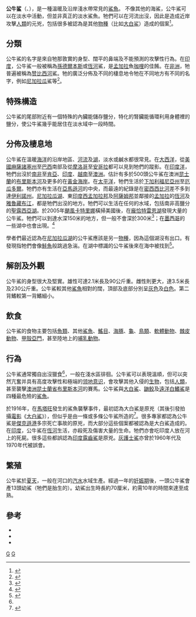 {{noteTA
|T=zh-hant:低鰭真鯊;zh-hans:公牛鲨;zh-hk:公牛鯊;
}}
{{Speciesbox 
| taxon = Carcharhinus leucas
| fossil_range = {{fossil range|11|0|ref=<ref>{{cite web |url=http://fossilworks.org/bridge.pl?a=taxonInfo&taxon_no=83190 |title=Fossil Works |website=Fossilworks.org |accessdate=2020-03-20 |archive-date=2020-09-24 |archive-url=https://web.archive.org/web/20200924084430/http://fossilworks.org/bridge.pl?a=taxonInfo&taxon_no=83190 |dead-url=no }}</ref>}}
| status = NT
| status_system = IUCN3.1
| status_ref = <ref name=IUCN>{{Cite iucn | author = Simpfendorfer, C. | author2 = Burgess, G.H. | last-author-amp = yes | title = ''Carcharhinus leucas'' | volume = 2009 | page = e.T39372A10187195 | date = 2009 | doi = 10.2305/IUCN.UK.2009-2.RLTS.T39372A10187195.en }}</ref>
| image = Bullshark Bahamas2.jpg
| binomial_authority = ([[Johannes_Peter_Müller|Müller]] and [[Friedrich_Gustav_Jakob_Henle|Henle]], 1839)
| range_map = Cypron-Range Carcharhinus leucas.svg
| range_map_caption = 公牛鯊的分佈
| synonyms = *''Carcharhinus nicaraguensis''
}}
'''公牛鲨'''（{{Species name|Carcharhinus leucas}}、{{Lang-en|Bull-sharks}}），是一種溫暖及沿岸淺水帶常見的[[鯊魚|鯊魚]]。 不像其他的海鯊，公牛鯊可以在淡水中活動，但並非真正的淡水鯊魚。牠們可以在河流出沒，因此是造成近岸攻擊[[人類|人類]]的元兇，包括很多被認為是其他[[物種|物種]]（比如[[大白鲨|大白鲨]]）造成的個案<ref name="FLMNH">{{cite web|url=http://www.flmnh.ufl.edu/fish/Gallery/Descript/bullshark/bullshark.htm|title=Bull shark|publisher=Florida Museum of Natural History|accessdate=2006年9月8日|archive-date=2016年2月5日|archive-url=https://web.archive.org/web/20160205115931/http://www.flmnh.ufl.edu/fish/gallery/descript/bullshark/bullshark.htm|dead-url=no}}</ref>。

== 分類 ==
公牛鯊的名字是來自牠那敦實的身型、闊平的鼻端及不能預測的攻擊性行為。在[[印度|印度]]，公牛鯊一般被稱為[[孫德爾本斯|孫德爾本斯]]或[[恆河|恆河]]鯊，是[[孟加拉|孟加拉]]魚[[咖哩|咖哩]]的佳餚。在[[非洲|非洲]]，牠普遍被稱為[[赞比西河|赞比西河]]鯊。牠的廣泛分佈及不同的棲息地令牠在不同地方有不同的名字，例如[[尼加拉瓜|尼加拉瓜]]鯊等<ref name="Allen">{{cite book|author=Allen, Thomas B.|title=The Shark Almanac|publisher=New York: The Lyons Press|date=1999|id=ISBN 978-1-55821-582-5}}</ref>。

== 特殊構造 ==
公牛鯊的尾部附近有一個特殊的內臟能儲存鹽分，特化的腎臟能循環利用身體裡的鹽分，使公牛鯊幾乎能居住在淡水域中一段時間。

== 分佈及棲息地 ==
公牛鯊在溫暖[[世界洋|海洋]]的沿岸地區、[[河流|河流]]及[[湖|湖]]，淡水或鹹水都很常見。在[[大西洋|大西洋]]，從[[美國|美國]][[麻薩諸塞州|麻薩諸塞州]]至[[巴西|巴西]]南部及從[[摩洛哥|摩洛哥]]至[[安哥拉|安哥拉]]都可以見到牠們的蹤影。在[[印度洋|印度洋]]，牠們出沒於[[南非|南非]]至[[肯亞|肯亞]]、[[印度|印度]]、[[越南|越南]]至[[澳洲|澳洲]]。估計有多於500頭公牛鯊在澳洲[[昆士蘭|昆士蘭]]的[[布里斯本河|布里斯本河]]及更多的在[[黃金海岸_(澳洲)|黃金海岸]]。在[[太平洋|太平洋]]，牠們生活於[[下加利福尼亞州|下加利福尼亞州]]至[[厄瓜多爾|厄瓜多爾]]。牠們亦有生活在[[亞馬遜河|亞馬遜河]]的中央，而最遠的紀錄是在[[密西西比河|密西西比河]]差不多到達[[伊利諾州|伊利諾州]]。[[尼加拉瓜湖|尼加拉瓜湖]]、東[[印度|印度]][[西孟加拉邦|西孟加拉邦]]及[[阿薩姆邦|阿薩姆邦]]並鄰接的[[孟加拉|孟加拉]]的[[恆河|恆河]]及[[雅魯藏布江|雅魯藏布江]]，都是牠們出沒的地方。牠們可以生活在任何的水域，包括南非高鹽分的[[聖露西亞湖|聖露西亞湖]]。於2005年[[2005年飓风卡特里娜|颶風卡特里娜]]橫掃美國後，在[[龐恰特雷恩湖|龐恰特雷恩湖]]發現大量的公牛鯊。牠們可以到達水深150米的地方，但一般不會深於300米<ref name="ADW">{{cite web|url=http://animaldiversity.ummz.umich.edu/site/accounts/information/Carcharhinus_leucas.html|title=''Carcharhinus leucas''|publisher=University of Michigan Museum of Zoology, Animal Diversity Web|accessdate=2006年9月8日|archive-date=2011年6月5日|archive-url=https://web.archive.org/web/20110605105452/http://animaldiversity.ummz.umich.edu/site/accounts/information/Carcharhinus_leucas.html|dead-url=no}}</ref>；在[[墨西哥|墨西哥]]的一些湖中也會出現。<ref name="book1">{{Cite book|title=世界魚類|edition=1994年初版|publisher=水產出版社|location=新店市|language=Zh-hant|isbn=957-8596-03-0|pages=53}}</ref>

學者們最近認為在[[尼加拉瓜湖|尼加拉瓜湖]]的公牛鯊應該是另一[[物種|物種]]，因為這個湖沒有出口。有發現指牠們會像[[鮭魚|鮭魚]]般跳過急湍。在湖中標識的公牛鯊後來在海中被找到<ref>{{Cite web |url=http://sharks-med.netfirms.com/med/bull.htm |title=Bull Shark (''Carcharhinus leucas'') |accessdate=2007年7月3日 |deadurl=yes |archiveurl=https://web.archive.org/web/20110714165653/http://sharks-med.netfirms.com/med/bull.htm |archivedate=2011年7月14日 }}</ref>。

== 解剖及外觀 ==
公牛鯊的身型很大及堅實。雄性可達2.1米長及90公斤重。雌性則更大，達3.5米長及230公斤重。公牛鯊較其他[[鯊魚|鯊魚]]相對的闊，頂部及底部分別呈[[灰色|灰色]]及[[白色|白色]]。第二背鰭較第一背鰭細小。

== 飲食 ==
公牛鯊的食物主要包括[[魚類|魚類]]、其他[[鯊魚|鯊魚]]、[[鰩目|鰩目]]、[[海豚|海豚]]、[[龜|龜]]、[[鳥類|鳥類]]、[[軟體動物|軟體動物]]、[[棘皮動物|棘皮動物]]、[[甲殼亞門|甲殼亞門]]，甚至陸地上的[[哺乳動物|哺乳動物]]。

== 行為 ==
公牛鯊通常獨自出沒獵食<ref name="ADW"/>，一般在淺水區徘徊。公牛鯊可以表現溫順，但可以突然亢奮并具有高度攻擊性和極端的[[领域_(动物)|领地意识]]，會攻擊其他入侵的[[生物|生物]]，包括[[人類|人類]]，甚至襲擊[[澳洲|澳洲]][[昆士蘭省|昆士蘭省]][[布里斯本河|布里斯本河]]的賽馬。公牛鯊與[[大白鯊|大白鯊]]、[[鼬鲛|鼬鲛]]及[[遠洋白鰭鯊|遠洋白鰭鯊]]是四種最危險的[[鯊魚|鯊魚]]。

於1916年，在[[馬塔旺|馬塔旺]]發生的鯊魚襲擊事件，最初認為大白鯊是原兇（其後引發拍攝[[電影|電影]]《[[大白鯊_(電影)|大白鯊]]》），但似乎是由一條或多條公牛鯊所造的<ref name="NGEO">{{cite web|url=http://news.nationalgeographic.com/news/2002/08/0802_020802_shark.html|title=Great Whites May Be Taking the Rap for Bull Shark Attacks|author=Handwerk, Brian|publisher=National Geographic News|accessdate=2007年2月1日|archive-date=2017年12月28日|archive-url=https://web.archive.org/web/20171228191659/https://news.nationalgeographic.com/news/2002/08/0802_020802_shark.html|dead-url=no}}</ref>。很多專家都認為公牛鯊是[[傑克遜港|傑克遜港]]多宗死亡事故的原兇，而大部分這些個案都被認為是大白鯊造成的。在[[印度|印度]]，公牛鯊在[[恆河|恆河]]生活，亦殺死及傷害大量的生命。牠們亦會吃印度人放在河上的死屍。很多這些都誤認為[[印度露齒鯊|印度露齒鯊]]是原兇。[[灰護士鯊|灰護士鯊]]亦曾於1960年代及1970年代被誤會。

== 繁殖 ==
公牛鯊於[[夏天|夏天]]，一般在河口的[[汽水_(水域)|汽水]]水域生產。經過一年的[[妊娠期|妊娠期]]後，一頭公牛鯊會產13頭幼鯊（牠們是胎生的）。幼鯊出生時長約70厘米，約需10年的時間來達至成熟。

== 參考 ==
{{Commons category|Carcharhinus_leucas|公牛鯊}}
{{reflist}}
<div class="references-small">
* {{IUCN2006|assessors=Simpfendorfer & Burgess|year=2000|id=39372|title=Carcharhinus leucas|downloaded=2006年5月11日}}
* {{ITIS|ID=160275|taxon=Carcharhinus leucas|downloaded=2006年1月23日}}
* {{FishBase_species|genus=Carcharhinus|species=leucas|year=2005|month=09}}
</div>
{{Taxonbar|from=Q190469}}

[[Category:真鯊屬|G]]
[[Category:1839年描述的魚類|G]]
